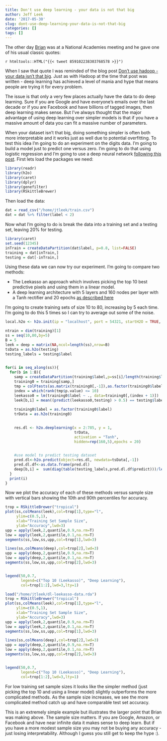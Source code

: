 ```yaml
---
title: Don't use deep learning - your data is not that big
author: Jeff Leek
date: '2017-05-30'
slug: dont-use-deep-learning-your-data-is-not-that-big
categories: []
tags: []
---
```


The other day [Brian](https://twitter.com/tenuredbcaffo) was at a National Academies meeting and he gave one of his usual classic quotes:

`r htmltools::HTML("{{< tweet 859102238303768578 >}}")`

When I saw that quote I was reminded of the blog post [Don't use hadoop - your data isn't that big](https://www.chrisstucchio.com/blog/2013/hadoop_hatred.html). Just as with Hadoop at the time that post was written - deep learning has achieved a level of mania and hype that means people are trying it for every problem. 

The issue is that only a very few places actually have the data to do deep learning. Sure if you are Google and have everyone's emails over the last decade or if you are Facebook and have billions of tagged images, then deep learning makes sense. But I've always thought that the major advantage of using deep learning over simpler models is that if you have a massive amount of data you can fit a massive number of parameters. 

When your dataset isn't that big, doing something simpler is often both more interpretable and it works just as well due to potential overfitting. To test this idea I'm going to do an experiment on the digits data. I'm going to build a model just to predict one versus zero. I'm going to do that using logistic regression and I'm going to use a deep neural network [following this post](https://kuanhoong.wordpress.com/2016/02/01/r-and-deep-learning-cnn-for-handwritten-digits-recognition/). First lets load the packages we need: 

```r
library(readr)
library(h2o)
library(caret)
library(dplyr)
library(genefilter)
library(RSkittleBrewer)
```


Then load the data: 

```r
dat = read_csv("/home/jtleek/train.csv")
dat = dat %>% filter(label < 2)
```

Now what I'm going to do is break the data into a training set and a testing set, leaving 20% for testing. 

```r
library(caret)
set.seed(12345)
inTrain = createDataPartition(dat$label, p=0.8, list=FALSE)
training = dat[inTrain,]
testing = dat[-inTrain,]
```


Using these data we can now try our experiment. I'm going to compare two methods:

* The Leekasso  an approach which involves picking the top 10 best predictive pixels and using them in a linear model.
* A deep learning architecture with 5 layers and 160 nodes per layer with a Tanh rectifier and 20 epochs [as described here](https://kuanhoong.wordpress.com/2016/02/01/r-and-deep-learning-cnn-for-handwritten-digits-recognition/)

I'm going to create training sets of size 10 to 80, increasing by 5 each time. I'm going to do this 5 times so I can try to average out some of the noise. 

```r
local.h2o <- h2o.init(ip = "localhost", port = 54321, startH2O = TRUE, nthreads=-1)

ntrain = dim(training)[1]
ss = seq(10,80,by=5)
B = 5
leek = deep = matrix(NA,ncol=length(ss),nrow=B)
tsData = as.h2o(testing)
testing_labels = testing$label

    
for(i in seq_along(ss)){
  for(b in 1:B){
    samp = createDataPartition(training$label,p=ss[i]/length(training$label))$Resample1
    training0 = training[samp,]
    tmp = colFtests(as.matrix(training0[,-1]),as.factor(training0$label))
    index = which(rank(tmp$p.value) <= 10)
    leekasso0 = lm(training0$label ~ ., data=training0[,(index + 1)])
    leek[b,i] = mean((predict(leekasso0,testing) > 0.5) == testing$label)
        
    training0$label = as.factor(training0$label)
    trData = as.h2o(training0)
    

    res.dl <- h2o.deeplearning(x = 2:785, y = 1, 
                               trData, 
                               activation = "Tanh",
                               hidden=rep(160,5),epochs = 20)

    
    #use model to predict testing dataset
    pred.dl<-h2o.predict(object=res.dl, newdata=tsData[,-1])
    pred.dl.df<-as.data.frame(pred.dl)
    deep[b,i] =  sum(diag(table(testing_labels,pred.dl.df$predict)))/length(testing_labels)
  }
  print(i)
}

```

Now we plot the accuracy of each of these methods versus sample size with vertical bars showing the 10th and 90th percentiles for accuracy. 

```r
trop = RSkittleBrewer("tropical")
plot(ss,colMeans(leek),col=trop[1],type="l",
     ylim=c(0.5,1),
     xlab="Training Set Sample Size",
     ylab="Accuracy",lwd=3)
upp = apply(leek,2,quantile,0.9,na.rm=T)
low = apply(leek,2,quantile,0.1,na.rm=T)
segments(ss,low,ss,upp,col=trop[1],lwd=3)

lines(ss,colMeans(deep),col=trop[2],lwd=3)
upp = apply(deep,2,quantile,0.9,na.rm=T)
low = apply(deep,2,quantile,0.1,na.rm=T)
segments(ss,low,ss,upp,col=trop[2],lwd=3)


legend(50,0.7,
       legend=c("Top 10 (Leekasso)", "Deep Learning"),
       col=trop[1:2],lwd=3,lty=1)
```


```r
load("/home/jtleek/dl-leekasso-data.rda")
trop = RSkittleBrewer("tropical")
plot(ss,colMeans(leek),col=trop[1],type="l",
     ylim=c(0.5,1),
     xlab="Training Set Sample Size",
     ylab="Accuracy",lwd=3)
upp = apply(leek,2,quantile,0.9,na.rm=T)
low = apply(leek,2,quantile,0.1,na.rm=T)
segments(ss,low,ss,upp,col=trop[1],lwd=3)

lines(ss,colMeans(deep),col=trop[2],lwd=3)
upp = apply(deep,2,quantile,0.9,na.rm=T)
low = apply(deep,2,quantile,0.1,na.rm=T)
segments(ss,low,ss,upp,col=trop[2],lwd=3)


legend(50,0.7,
       legend=c("Top 10 (Leekasso)", "Deep Learning"),
       col=trop[1:2],lwd=3,lty=1)
```

For low training set sample sizes it looks like the simpler method (just picking the top 10 and using a linear model) slightly outperforms the more complicated methods. As the sample size increases, we see the more complicated method catch up and have comparable test set accuracy. 


This is an extremely simple example but illustrates the larger point that Brian was making above. The sample size matters. If you are Google, Amazon, or Facebook and have near infinite data it makes sense to deep learn. But if you have a more modest sample size you may not be buying any accuracy - just losing interpretability. Although I guess you still get to keep the hype :). 